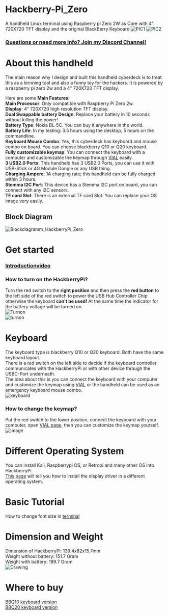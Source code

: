 # Hackberry-Pi_Zero
A handheld Linux terminal using Raspberry pi Zero 2W as Core with 4" 720X720 TFT display and the original BlackBerry Keyboard
![PIC1](https://github.com/user-attachments/assets/5038ae93-bd02-41cb-a2df-9c7afeaa57e3)
![PIC2](https://github.com/user-attachments/assets/19b1a504-f155-4f84-992f-cf4c463f5743)  

### [Questions or need more info? Join my Discord Channel!](https://discord.gg/WzPthAmMbP)  
# <a name='About this handheld  '>About this handheld</a>
The main reason why I design and built this handheld cyberdeck is to treat this as a lernning tool and also a funny toy for the hackers. It is powered by a raspberry pi zero 2w and a 4" 720X720 TFT display. 

Here are some **Main Features:**  
**Main Processor**: Only compatible with Raspberry Pi Zero 2w.  
**Display**: 4" 720X720 high resolution TFT display.  
**Dual Swappable battery Design**: Replace your battery in 10 seconds without killing the power!  
**Battery Type**: Nokia BL-5C. You can buy it anywhere in the world.  
**Battery Life**: In my testing: 3.5 hours using the desktop, 5 hours on the commandline.  
**Keyboard Mouse Combo**: Yes, this cyberdeck has keyboard and mouse combo on board. You can choose blackberry Q10 or Q20 keyboard.  
**Fully customizable keymap**: You can connect the keyboard with a computer and customizable the keymap through [VIAL](https://get.vial.today/) easily.  
**3 USB2.0 Ports**: This handheld has 3 USB2.0 Ports, you can use it with USB-Stick or 4G Module Dongle or any USB thing.  
**Charging Ampere**: 1A charging rate; this handheld can be fully charged within 3 hours.  
**Stemma I2C Port**: This device has a Stemma I2C port on board, you can connect with any I2C sensors.  
**TF card Slot**: There is an external TF card Slot. You can replace your OS image very easily.  

## Block Diagram
![Blockdiagramm_HackberryPi_Zero](https://github.com/user-attachments/assets/e46c354c-9363-41e2-b276-73ba5900a178)


# <a name='Get started  '>Get started   </a>  
### [Introductionvideo](https://www.youtube.com/watch?v=HDEBzaB1IcY&ab_channel=ZitaoTech)
### How to turn on the HackberryPi?  
Turn the red switch to the **right position** and then press the **red button** to the left side of the red switch to power the USB Hub Controller Chip otherwise the keyboard **can't be used!** At the same time the indicator for the battery voltage will be turned on.    
![Turnon](https://github.com/user-attachments/assets/9e333c90-5131-4404-85bd-e2c72a7e1bd3)  
![turnon](https://github.com/ZitaoTech/Hackberry-Pi_Zero/blob/main/Picture/Turnon.gif)
# <a name='Keyboard  '>Keyboard</a>
The keyboard type is blackberry Q10 or Q20 keyboard. Both have the same keyboard layout.  
There is a red switch on the left side to decide if the keyboard controller communicates with the HackberryPi or with other device through the USBC-Port underneath.  
The idea about this is you can connect the keyboard with your computer and customize the keymap using [VIAL](https://get.vial.today/) or the handheld can be used as an emergency keyboard mouse combo.  
![keyboard](https://github.com/user-attachments/assets/63ac5772-f248-4117-bd29-ae0b3058e1e4)
### How to change the keymap?  
Put the red switch to the lower position, connect the keyboard with your computer, open [VIAL page](https://vial.rocks/), then you can customize the keymap yourself.  
![image](https://github.com/user-attachments/assets/7c4e9b53-7a00-4cdd-b0b7-751647f76f6b)


# <a name='Different Operating System  '>Different Operating System</a>
You can install Kali, Raspberrypi OS, or Retropi and many other OS into HackberryPi.  
[This page](https://github.com/ZitaoTech/Hackberry-Pi_Zero/tree/main/Screen) will tell you how to install the display driver in a different operating system.  
# <a name='Basic Tutorial  '>Basic Tutorial</a>
How to change font size in [terminal](https://askubuntu.com/questions/173220/how-do-i-change-the-font-or-the-font-size-in-the-tty-console)
# <a name='Dimension and Weight  '>Dimension and Weight</a>
Dimension of HackberryPi: 139.4x82x15.7mm  
Weight without battery: 151.7 Gram  
Weight with battery: 189.7 Gram  
![Drawing](https://github.com/ZitaoTech/Hackberry-Pi_Zero/blob/main/Mechanical_Drawing/Mechanical_Drawing_Q10.png)  
# <a name='Where to buy  '>Where to buy</a>
[BBQ10 keyboard version](https://www.tindie.com/products/zitaotech/hackberrypi-cyberdeck-handheld-with-bbq10-keyboard/)  
[BBQ20 keyboard version](https://www.tindie.com/products/zitaotech/hackberrypi-cyberdeck-handheld-with-bbq20-keyboard/)
